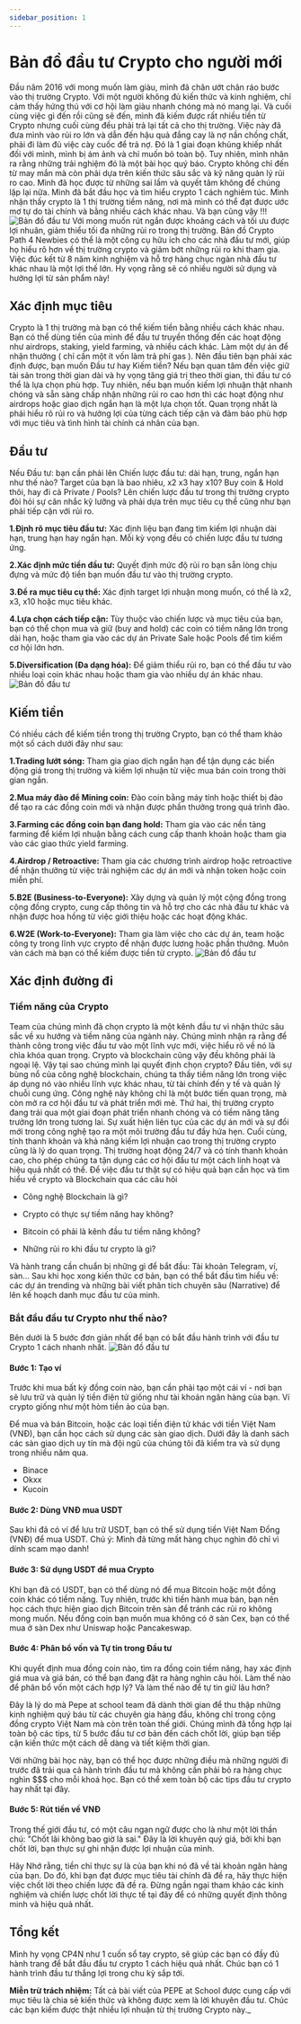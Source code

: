 ```yaml
---
sidebar_position: 1
---
```


# Bản đồ đầu tư Crypto cho người mới
Đầu năm 2016 với mong muốn làm giàu, mình đã chân ướt chân ráo bước vào thị trường Crypto. Với một người không đủ kiến thức và kinh nghiệm, chỉ cảm thấy hứng thú với cơ hội làm giàu nhanh chóng mà nó mang lại. Và cuối cùng việc gì đến rồi cũng sẽ đến, mình đã kiếm được rất nhiều tiền từ Crypto nhưng cuối cùng đều phải trả lại tất cả cho thị trường. Việc này đã đưa mình vào rủi ro lớn và dẫn đến hậu quả đắng cay là nợ nần chồng chất, phải đi làm đủ việc cày cuốc để trả nợ. Đó là 1 giai đoạn khủng khiếp nhất đối với mình, mình bị ám ảnh và chỉ muốn bỏ toàn bộ.
Tuy nhiên, mình nhân ra rằng những trải nghiệm đó là một bài học quý báo. Crypto không chỉ đến từ may mắn mà còn phải dựa trên kiến thức sâu sắc và kỹ năng quản lý rủi ro cao. Mình đã học được từ những sai lầm và quyết tâm không để chúng lặp lại nữa. Mình đã bắt đầu học và tìm hiểu crypto 1 cách nghiêm túc. Mình nhận thấy crypto là 1 thị trường tiềm năng, nơi mà mình có thể đạt được ước mơ tự do tài chính và bằng nhiều cách khác nhau. Và bạn cũng vậy !!!
<Image
  src="/img-map/ban-do-1.png"
  alt="Bản đồ đầu tư"
  height={520}
  width={1200}
/>
Với mong muốn rút ngắn được khoảng cách và tối ưu được lợi nhuân, giảm thiểu tối đa những rủi ro trong thị trường. Bản đồ Crypto Path 4 Newbies có thể là một công cụ hữu ích cho các nhà đầu tư mới, giúp họ hiểu rõ hơn về thị trường crypto và giảm bớt những rủi ro khi tham gia. Việc đúc kết từ 8 năm kinh nghiệm và hỗ trợ hàng chục ngàn nhà đầu tư khác nhau là một lợi thế lớn. Hy vọng rằng sẽ có nhiều người sử dụng và hưởng lợi từ sản phẩm này!
## Xác định mục tiêu
Crypto là 1 thị trường mà bạn có thể kiếm tiền bằng nhiều cách khác nhau. Bạn có thể dùng tiền của mình để đầu tư truyền thống đến các hoạt động như airdrops, staking, yield farming, và nhiều cách khác. Làm một dự án để nhận thưởng ( chỉ cần một ít vốn làm trả phí gas ). Nên đầu tiên bạn phải xác định được, bạn muốn Đầu tư hay Kiếm tiền?
Nếu bạn quan tâm đến việc giữ tài sản trong thời gian dài và hy vọng tăng giá trị theo thời gian, thì đầu tư có thể là lựa chọn phù hợp. Tuy nhiên, nếu bạn muốn kiếm lợi nhuận thật nhanh chóng và sẵn sàng chấp nhận những rủi ro cao hơn thì các hoạt động như airdrops hoặc giao dịch ngắn hạn là một lựa chọn tốt.
Quan trọng nhất là phải hiểu rõ rủi ro và hưởng lợi của từng cách tiếp cận và đảm bảo phù hợp với mục tiêu và tình hình tài chính cá nhân của bạn.
## Đầu tư
Nếu Đầu tư: bạn cần phải lên Chiến lược đầu tư: dài hạn, trung, ngắn hạn như thế nào? Target của bạn là bao nhiêu, x2 x3 hay x10? Buy coin & Hold thôi, hay đi cả Private / Pools?
Lên chiến lược đầu tư trong thị trường crypto đòi hỏi sự cân nhắc kỹ lưỡng và phải dựa trên mục tiêu cụ thể cũng như bạn phải  tiếp cận với rủi ro.

**1.Định rõ mục tiêu đầu tư:** Xác định liệu bạn đang tìm kiếm lợi nhuận dài hạn, trung hạn hay ngắn hạn. Mỗi kỳ vọng đều có chiến lược đầu tư tương ứng.

**2.Xác định mức tiền đầu tư:** Quyết định mức độ rủi ro bạn sẵn lòng chịu đựng và mức độ tiền bạn muốn đầu tư vào thị trường crypto.

**3.Đề ra mục tiêu cụ thể:** Xác định target lợi nhuận mong muốn, có thể là x2, x3, x10 hoặc mục tiêu khác.

**4.Lựa chọn cách tiếp cận:** Tùy thuộc vào chiến lược và mục tiêu của bạn, bạn có thể chọn mua và giữ (buy and hold) các coin có tiềm năng lớn trong dài hạn, hoặc tham gia vào các dự án Private Sale hoặc Pools để tìm kiếm cơ hội lớn hơn.

**5.Diversification (Đa dạng hóa):** Để giảm thiểu rủi ro, bạn có thể đầu tư vào nhiều loại coin khác nhau hoặc tham gia vào nhiều dự án khác nhau.
<Image
  src="/img-map/ban-do-2.png"
  alt="Bản đồ đầu tư"
  height={520}
  width={1200}
/>
## Kiếm tiền
Có nhiều cách để kiếm tiền trong thị trường Crypto, bạn có thể tham khảo một số cách dưới đây như sau:

**1.Trading lướt sóng:** Tham gia giao dịch ngắn hạn để tận dụng các biến động giá trong thị trường và kiếm lợi nhuận từ việc mua bán coin trong thời gian ngắn.

**2.Mua máy đào để Mining coin:** Đào coin bằng máy tính hoặc thiết bị đào để tạo ra các đồng coin mới và nhận được phần thưởng trong quá trình đào.

**3.Farming các đồng coin bạn đang hold:** Tham gia vào các nền tảng farming để kiếm lợi nhuận bằng cách cung cấp thanh khoản hoặc tham gia vào các giao thức yield farming.

**4.Airdrop / Retroactive:** Tham gia các chương trình airdrop hoặc retroactive để nhận thưởng từ việc trải nghiệm các dự án mới và nhận token hoặc coin miễn phí.

**5.B2E (Business-to-Everyone):** Xây dựng và quản lý một cộng đồng trong cộng đồng crypto, cung cấp thông tin và hỗ trợ cho các nhà đầu tư khác và nhận được hoa hồng từ việc giới thiệu hoặc các hoạt động khác.

**6.W2E (Work-to-Everyone):** Tham gia làm việc cho các dự án, team hoặc công ty trong lĩnh vực crypto để nhận được lương hoặc phần thưởng.
Muôn vàn cách mà bạn có thể kiếm được tiền từ crypto.
<Image
  src="/img-map/ban-do-3.png"
  alt="Bản đồ đầu tư"
  height={520}
  width={1200}
/>
 
## Xác định đường đi
### Tiềm năng của Crypto
Team của chúng mình đã chọn crypto là một kênh đầu tư vì nhận thức sâu sắc về xu hướng và tiềm năng của ngành này. Chúng mình nhận ra rằng để thành công trong việc đầu tư vào một lĩnh vực mới, việc hiểu rõ về nó là chìa khóa quan trọng. Crypto và blockchain cũng vậy đều không phải là ngoại lệ.
Vậy tại sao chúng mình lại quyết định chọn crypto? Đầu tiên, với sự bùng nổ của công nghệ blockchain, chúng ta thấy tiềm năng lớn trong việc áp dụng nó vào nhiều lĩnh vực khác nhau, từ tài chính đến y tế và quản lý chuỗi cung ứng. Công nghệ này không chỉ là một bước tiến quan trọng, mà còn mở ra cơ hội đầu tư và phát triển mới mẻ.
Thứ hai, thị trường crypto đang trải qua một giai đoạn phát triển nhanh chóng và có tiềm năng tăng trưởng lớn trong tương lai. Sự xuất hiện liên tục của các dự án mới và sự đổi mới trong công nghệ tạo ra một môi trường đầu tư đầy hứa hẹn.
Cuối cùng, tính thanh khoản và khả năng kiếm lợi nhuận cao trong thị trường crypto cũng là lý do quan trọng. Thị trường hoạt động 24/7 và có tính thanh khoản cao, cho phép chúng ta tận dụng các cơ hội đầu tư một cách linh hoạt và hiệu quả nhất có thể.
 Để việc đầu tư  thật sự có hiệu quả bạn cần học và tìm hiểu về crypto và Blockchain qua các câu hỏi

* Công nghệ Blockchain là gì?

* Crypto có thực sự tiềm năng hay không?

* Bitcoin có phải là kênh đầu tư tiềm năng không?

* Những rủi ro khi đầu tư crypto là gì?

Và hành trang cần chuẩn bị những gì để bắt đầu: Tài khoản Telegram, ví, sàn…
Sau khi học xong kiến thức cơ bản, bạn có thể bắt đầu tìm hiểu về: các dự án trending và những bài viết phân tích chuyên sâu (Narrative) để lên kế hoạch danh mục đầu tư của mình.
### Bắt đầu đầu tư Crypto như thế nào?
Bên dưới là 5 bước đơn giản nhất để bạn có bắt đầu hành trình với đầu tư Crypto 1 cách nhanh nhất.
<Image
  src="/img-map/ban-do-4.png"
  alt="Bản đồ đầu tư"
  height={520}
  width={1200}
/>
#### Bước 1: Tạo ví
Trước khi mua bất kỳ đồng coin nào, bạn cần phải tạo một cái  ví - nơi bạn sẽ lưu trữ và quản lý tiền điện tử giống như tài khoản ngân hàng của bạn. Ví crypto giống như một hòm tiền ảo của bạn.

Để mua và bán Bitcoin, hoặc các loại tiền điện tử khác với tiền Việt Nam (VNĐ), bạn cần học cách sử dụng các sàn giao dịch. Dưới đây là danh sách các sàn giao dịch uy tín mà đội ngũ của chúng tôi đã kiểm tra và sử dụng trong nhiều năm qua.	
* Binace
* Okxx
* Kucoin
#### Bước 2: Dùng VNĐ mua USDT
Sau khi đã có ví để lưu trữ USDT, bạn có thể sử dụng tiền Việt Nam Đồng (VNĐ) để mua USDT.
Chú ý: Mình đã từng mất hàng chục nghìn đô chỉ vì dính scam mạo danh!
#### Bước 3: Sử dụng USDT để mua Crypto
Khi bạn đã có USDT, bạn có thể dùng nó để mua Bitcoin hoặc một đồng coin khác có tiềm năng. Tuy nhiên, trước khi tiến hành mua bán, bạn nên học cách thực hiện giao dịch Bitcoin trên sàn để tránh các rủi ro không mong muốn.
Nếu đồng coin bạn muốn mua không có ở sàn Cex, bạn có thể mua ở sàn Dex như Uniswap hoặc Pancakeswap.
#### Bước 4: Phân bổ vốn và Tự tin trong Đầu tư
Khi quyết định mua đồng coin nào, tìm ra đồng coin tiềm năng, hay xác định giá mua và giá bán, có thể bạn đang đặt ra hàng nghìn câu hỏi. Làm thế nào để phân bổ vốn một cách hợp lý? Và làm thế nào để tự tin giữ lâu hơn?
 
Đây là lý do mà Pepe at school team đã dành thời gian để thu thập những kinh nghiệm quý báu từ các chuyên gia hàng đầu, không chỉ trong cộng đồng crypto Việt Nam mà còn trên toàn thế giới. Chúng mình đã tổng hợp lại toàn bộ các tips, từ 5 bước đầu tư cơ bản đến cách chốt lời, giúp bạn tiếp cận kiến thức một cách dễ dàng và tiết kiệm thời gian.
 
Với những bài học này, bạn có thể học được những điều mà những người đi trước đã trải qua cả hành trình đầu tư mà không cần phải bỏ ra hàng chục nghìn $$$ cho mỗi khoá học.
Bạn có thể xem toàn bộ các tips đầu tư crypto hay nhất tại đây.
 
#### Bước 5: Rút tiền về VNĐ
Trong thế giới đầu tư, có một câu ngạn ngữ được cho là như một lời thần chú: "Chốt lãi không bao giờ là sai." Đây là lời khuyên quý giá, bởi khi bạn chốt lời, bạn thực sự ghi nhận được lợi nhuận của mình.
 
Hãy Nhớ rằng, tiền chỉ thực sự là của bạn khi nó đã về tài khoản ngân hàng của bạn. Do đó, khi bạn đạt được mục tiêu tài chính đã đề ra, hãy thực hiện việc chốt lời theo chiến lược đã đề ra. Đừng ngần ngại tham khảo các kinh nghiệm và chiến lược chốt lời thực tế tại đây để có những quyết định thông minh và hiệu quả nhất.

## Tổng kết
Mình hy vọng CP4N như 1 cuốn sổ tay crypto, sẽ giúp các bạn có đầy đủ hành trang để bắt đầu đầu tư crypto 1 cách hiệu quả nhất. Chúc bạn có 1 hành trình đầu tư thắng lợi trong chu kỳ sắp tới.


**Miễn trừ trách nhiệm:** Tất cả bài viết của PEPE at School được cung cấp với mục tiêu là chia sẻ kiến thức và không được xem là lời khuyên đầu tư. Chúc các bạn kiếm được thật nhiều lợi nhuận từ thị trường Crypto này._
